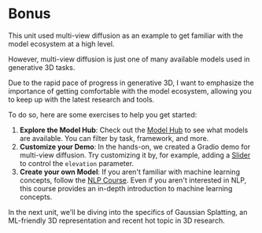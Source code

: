 # Bonus

This unit used multi-view diffusion as an example to get familiar with the model ecosystem at a high level.

However, multi-view diffusion is just one of many available models used in generative 3D tasks.

Due to the rapid pace of progress in generative 3D, I want to emphasize the importance of getting comfortable with the model ecosystem, allowing you to keep up with the latest research and tools.

To do so, here are some exercises to help you get started:

1. **Explore the Model Hub**: Check out the [Model Hub](https://huggingface.co/models) to see what models are available. You can filter by task, framework, and more.
2. **Customize your Demo**: In the hands-on, we created a Gradio demo for multi-view diffusion. Try customizing it by, for example, adding a [Slider](https://www.gradio.app/docs/gradio/slider) to control the `elevation` parameter.
3. **Create your own Model**: If you aren't familiar with machine learning concepts, follow the [NLP Course](https://huggingface.co/learn/nlp-course/chapter1/1). Even if you aren't interested in NLP, this course provides an in-depth introduction to machine learning concepts.

In the next unit, we'll be diving into the specifics of Gaussian Splatting, an ML-friendly 3D representation and recent hot topic in 3D research.
